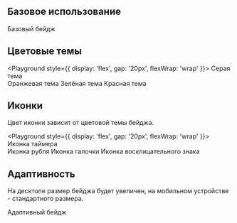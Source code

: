 
## Базовое использование

<Playground>
    <PriceBadge>Базовый бейдж</PriceBadge>   
</Playground>

## Цветовые темы

<Playground style={{ display: 'flex', gap: '20px', flexWrap: 'wrap' }}>
    <PriceBadge theme='grey'>Серая тема</PriceBadge>  
    <PriceBadge theme='orange'>Оранжевая тема</PriceBadge>
    <PriceBadge theme='green'>Зелёная тема</PriceBadge>
    <PriceBadge theme='red'>Красная тема</PriceBadge>
</Playground>

## Иконки
Цвет иконки зависит от цветовой темы бейджа.

<Playground style={{ display: 'flex', gap: '20px', flexWrap: 'wrap' }}>
    <PriceBadge theme='grey' iconType='timer'>Иконка таймера</PriceBadge>   
    <PriceBadge theme='orange' iconType='price'>Иконка рубля</PriceBadge>
    <PriceBadge theme='green' iconType='check'>Иконка галочки</PriceBadge>
    <PriceBadge theme='red' iconType='attention'>Иконка восклицательного знака</PriceBadge>
</Playground>

## Адаптивность
На десктопе размер бейджа будет увеличен, на мобильном устройстве - стандартного размера. 

<Playground>
    <PriceBadge theme='green' isAdaptive>Адаптивный бейдж</PriceBadge>     
</Playground>
